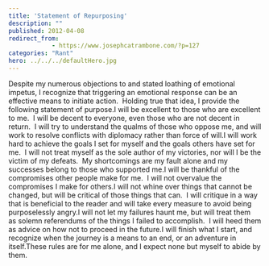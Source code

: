 ```yaml
---
title: 'Statement of Repurposing'
description: ""
published: 2012-04-08
redirect_from: 
            - https://www.josephcatrambone.com/?p=127
categories: "Rant"
hero: ../../../defaultHero.jpg
---
```

Despite my numerous objections to and stated loathing of emotional impetus, I recognize that triggering an emotional response can be an effective means to initiate action.  Holding true that idea, I provide the following statement of purpose.I will be excellent to those who are excellent to me.  I will be decent to everyone, even those who are not decent in return.  I will try to understand the qualms of those who oppose me, and will work to resolve conflicts with diplomacy rather than force of will.I will work hard to achieve the goals I set for myself and the goals others have set for me.  I will not treat myself as the sole author of my victories, nor will I be the victim of my defeats.  My shortcomings are my fault alone and my successes belong to those who supported me.I will be thankful of the compromises other people make for me.  I will not overvalue the compromises I make for others.I will not whine over things that cannot be changed, but will be critical of those things that can.  I will critique in a way that is beneficial to the reader and will take every measure to avoid being purposelessly angry.I will not let my failures haunt me, but will treat them as solemn referendums of the things I failed to accomplish.  I will heed them as advice on how not to proceed in the future.I will finish what I start, and recognize when the journey is a means to an end, or an adventure in itself.These rules are for me alone, and I expect none but myself to abide by them.
